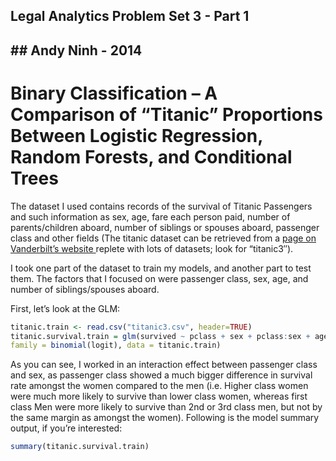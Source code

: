 Legal Analytics Problem Set 3 - Part 1
-----------------------------------------------------------------------------
## Andy Ninh - 2014
-----------------------------------------------------------------------------

# Binary Classification – A Comparison of “Titanic” Proportions Between Logistic Regression, Random Forests, and Conditional Trees

The dataset I used contains records of the survival of Titanic Passengers and such information as sex, age, fare each person paid, number of parents/children aboard, number of siblings or spouses aboard, passenger class and other fields (The titanic dataset can be retrieved from a <a href="http://biostat.mc.vanderbilt.edu/twiki/bin/view/Main/DataSets">page on Vanderbilt’s website </a> replete with lots of datasets; look for “titanic3″).

I took one part of the dataset to train my models, and another part to test them.  The factors that I focused on were passenger class, sex, age, and number of siblings/spouses aboard.

First, let’s look at the GLM:
```r
titanic.train <- read.csv("titanic3.csv", header=TRUE)
titanic.survival.train = glm(survived ~ pclass + sex + pclass:sex + age + sibsp,
family = binomial(logit), data = titanic.train)
```

As you can see, I worked in an interaction effect between passenger class and sex, as passenger class showed a much bigger difference in survival rate amongst the women compared to the men (i.e. Higher class women were much more likely to survive than lower class women, whereas first class Men were more likely to survive than 2nd or 3rd class men, but not by the same margin as amongst the women).  Following is the model summary output, if you’re interested:
```r
summary(titanic.survival.train)
```
